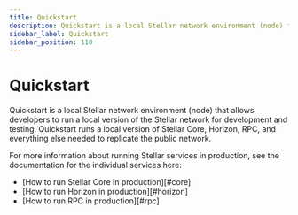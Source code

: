 ```yaml
---
title: Quickstart
description: Quickstart is a local Stellar network environment (node) for development and testing.
sidebar_label: Quickstart
sidebar_position: 110
---
```


# Quickstart

Quickstart is a local Stellar network environment (node) that allows developers to run a local version of the Stellar network for development and testing. Quickstart runs a local version of Stellar Core, Horizon, RPC, and everything else needed to replicate the public network.

For more information about running Stellar services in production, see the documentation for the individual services here:

- [How to run Stellar Core in production][#core]
- [How to run Horizon in production][#horizon]
- [How to run RPC in production][#rpc]

[core]: ../../../validators
[horizon]: ../../../data/horizon/admin-guide/overview
[rpc]: ../../../data/rpc/admin-guide